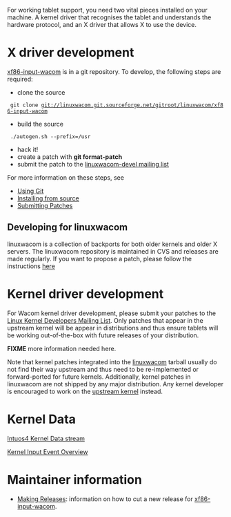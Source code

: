 For working tablet support, you need two vital pieces installed on your machine. A kernel driver that recognises the tablet and understands the hardware protocol, and an X driver that allows X to use the device.

= X driver development =
[[xf86-input-wacom]] is in a git repository. To develop, the following steps are required:
* clone the source
  git clone git://linuxwacom.git.sourceforge.net/gitroot/linuxwacom/xf86-input-wacom
* build the source
  ./autogen.sh --prefix=/usr
* hack it!
* create a patch with '''git format-patch'''
* submit the patch to the [https://lists.sourceforge.net/lists/listinfo/linuxwacom-devel linuxwacom-devel mailing list]

For more information on these steps, see 
* [[Using Git]]
* [[Installing from source]]
* [[Submitting Patches]]

== Developing for linuxwacom ==
linuxwacom is a collection of backports for both older kernels and older X servers. The linuxwacom repository is maintained in CVS and releases are made regularly. If you want to propose a patch, please follow the instructions [[LinuxwacomDevelopment | here]]

= Kernel driver development =

For Wacom kernel driver development, please submit your patches to the [http://lkml.org Linux Kernel Developers Mailing List]. Only patches that appear in the upstream kernel will be appear in distributions and thus ensure tablets will be working out-of-the-box with future releases of your distribution.

'''FIXME''' more information needed here.

Note that kernel patches integrated into the [[linuxwacom]] tarball usually do not find their way upstream and thus need to be re-implemented or forward-ported for future kernels. Additionally, kernel patches in linuxwacom are not shipped by any major distribution. Any kernel developer is encouraged to work on the [http://kernel.org upstream kernel] instead.

= Kernel Data =
[[Intuos4 Kernel Data stream]]

[[Kernel Input Event Overview]]

= Maintainer information =
* [[Making Releases]]: information on how to cut a new release for [[xf86-input-wacom]].